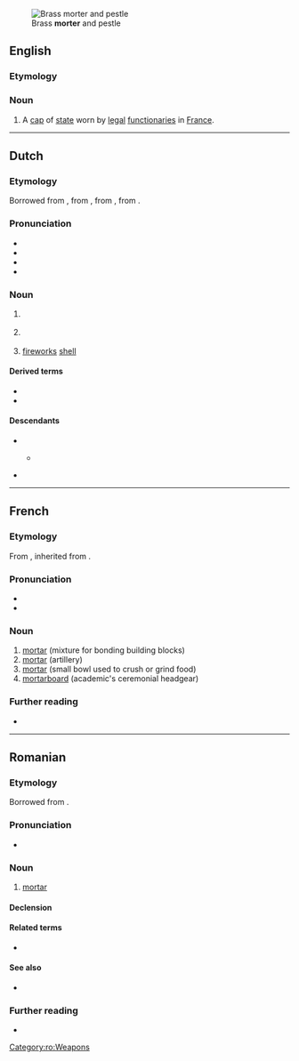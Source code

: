 {{also|Mortier}}
[[File:Coll Gerard Goossens-010 DSC07906.JPG|thumb|Brass '''morter''' and pestle]]
==English==

===Etymology===
{{bor|en|fr|mortier}}

{{rfi|en}}

===Noun===
{{en-noun}}

# A [[cap]] of [[state]] worn by [[legal]] [[functionary|functionaries]] in [[France]].

----

==Dutch==

===Etymology===
Borrowed from {{inh|nl|dum|mortier}}, from {{der|nl|frm|mortier}}, from {{der|nl|fro}}, from {{der|nl|la|mortārium}}.

===Pronunciation===
* {{IPA|nl|/mɔrˈtiːr/}}
* {{audio|nl|Nl-mortier.ogg|Audio}}
* {{hyph|nl|mor|tier}}
* {{rhyme|nl|iːr}}

===Noun===
{{nl-noun|m|-en|mortiertje}}

# {{l|en|mortar}} {{gloss|cannon with near-vertical orientation}}
# {{l|en|mortar}} {{gloss|bowl for grinding and crushing}}
#: {{syn|nl|vijzel}}
# {{lb|nl|slang}} [[fireworks]] [[shell]]
#: {{syn|nl|mortierbom}}

====Derived terms====
* {{l|nl|mortierbom}}
* {{l|nl|mortiergranaat}}

====Descendants====
* {{desc|dcr|monti}}
** {{desc|vic|monti|bor=1}} {{q|dated}}
* {{desc|id|bor=1|mortir}}

----

==French==
{{wikipedia|lang=fr}}

===Etymology===
From {{inh|fr|fro|mortier}}, inherited from {{inh|fr|la|mortārium}}.

===Pronunciation===
* {{fr-IPA}}
* {{audio|fr|Fr-mortier.ogg|Audio ("le mortier")}}

===Noun===
{{fr-noun|m}}

# [[mortar]] (mixture for bonding building blocks) {{datedef|from c. 1160}}
# [[mortar]] (artillery) {{datedef|from c. 1450}}
# [[mortar]] (small bowl used to crush or grind food) {{datedef|from c. 1170}}
# [[mortarboard]] (academic's ceremonial headgear) {{datedef|from 1461}}

===Further reading===
* {{R:TLFi}}

{{C|fr|Building materials|Headwear}}

----

==Romanian==

===Etymology===
Borrowed from {{bor|ro|fr|mortier}}.

===Pronunciation===
* {{IPA|ro|/mor.tiˈer/}}

===Noun===
{{ro-noun|n|mortiere}}

# [[mortar]] {{gloss|an artillery weapon}}

====Declension====
{{ro-noun-n}}

====Related terms====
* {{l|ro|mortar}}

====See also====
* {{l|ro|obuzier}}

===Further reading===
* {{R:DEX}}

[[Category:ro:Weapons]]